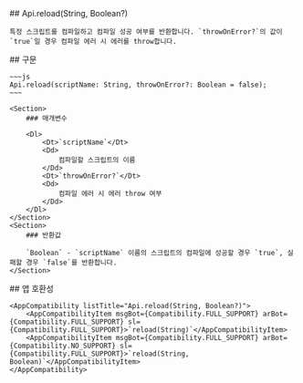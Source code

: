 
<Section>
    ## Api.reload(String, Boolean?)

    특정 스크립트를 컴파일하고 컴파일 성공 여부를 반환합니다. `throwOnError?`의 값이 `true`일 경우 컴파일 에러 시 에러를 throw합니다.
</Section>
<Section>
    ## 구문

    ~~~js
    Api.reload(scriptName: String, throwOnError?: Boolean = false);
    ~~~

    <Section>
        ### 매개변수

        <Dl>
            <Dt>`scriptName`</Dt>
            <Dd>
                컴파일할 스크립트의 이름
            </Dd>
            <Dt>`throwOnError?`</Dt>
            <Dd>
                컴파일 에러 시 에러 throw 여부
            </Dd>
        </Dl>
    </Section>
    <Section>
        ### 반환값

        `Boolean` - `scriptName` 이름의 스크립트의 컴파일에 성공할 경우 `true`, 실패할 경우 `false`를 반환합니다.
    </Section>
</Section>
<Section>
    ## 앱 호환성

    <AppCompatibility listTitle="Api.reload(String, Boolean?)">
        <AppCompatibilityItem msgBot={Compatibility.FULL_SUPPORT} arBot={Compatibility.FULL_SUPPORT} sl={Compatibility.FULL_SUPPORT}>`reload(String)`</AppCompatibilityItem>
        <AppCompatibilityItem msgBot={Compatibility.FULL_SUPPORT} arBot={Compatibility.NO_SUPPORT} sl={Compatibility.FULL_SUPPORT}>`reload(String, Boolean)`</AppCompatibilityItem>
    </AppCompatibility>
</Section>